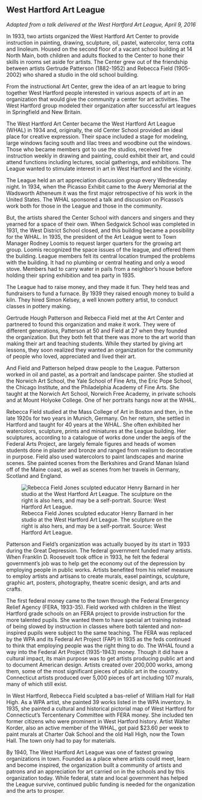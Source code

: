 ## West Hartford Art League {-}

*Adapted from a talk delivered at the West Hartford Art League, April 9, 2016*

In 1933, two artists organized the West Hartford Art Center to provide instruction in painting, drawing, sculpture, oil, pastel, watercolor, terra cotta and linoleum. Housed on the second floor of a vacant school building at 14 North Main, both children and adults flocked to the Center to hone their skills in rooms set aside for artists. The Center grew out of the friendship between artists Gertrude Patterson (1882-1952) and Rebecca Field (1905-2002) who shared a studio in the old school building.

From the instructional Art Center, grew the idea of an art league to bring together West Hartford people interested in various aspects of art in an organization that would give the community a center for art activities. The West Hartford group modeled their organization after successful art leagues in Springfield and New Britain.

The West Hartford Art Center became the West Hartford Art League (WHAL) in 1934 and, originally, the old Center School provided an ideal place for creative expression. Their space included a stage for modeling, large windows facing south and lilac trees and woodbine out the windows. Those who became members got to use the studios, received free instruction weekly in drawing and painting, could exhibit their art, and could attend functions including lectures, social gatherings, and exhibitions. The League wanted to stimulate interest in art in West Hartford and the vicinity.

The League held an art appreciation discussion group every Wednesday night. In 1934, when the Picasso Exhibit came to the Avery Memorial at the Wadsworth Atheneum it was the first major retrospective of his work in the United States. The WHAL sponsored a talk and discussion on Picasso’s work both for those in the League and those in the community.

But, the artists shared the Center School with dancers and singers and they yearned for a space of their own. When Sedgwick School was completed in 1931, the West District School closed, and this building became a possibility for the WHAL. In 1935, the president of the Art League went to Town Manager Rodney Loomis to request larger quarters for the growing art group. Loomis recognized the space issues of the league, and offered them the building. League members felt its central location trumped the problems with the building. It had no plumbing or central heating and only a wood stove. Members had to carry water in pails from a neighbor’s house before holding their spring exhibition and tea party in 1935.

The League had to raise money, and they made it fun. They held teas and fundraisers to fund a furnace. By 1939 they raised enough money to build a kiln. They hired Simon Kelsey, a well known pottery artist, to conduct classes in pottery making.

Gertrude Hough Patterson and Rebecca Field met at the Art Center and partnered to found this organization and make it work. They were of different generations, Patterson at 50 and Field at 27 when they founded the organization. But they both felt that there was more to the art world than making their art and teaching students. While they started by giving art lessons, they soon realized they wanted an organization for the community of people who loved, appreciated and lived their art.

And Field and Patterson helped draw people to the League. Patterson worked in oil and pastel, as a portrait and landscape painter. She studied at the Norwich Art School, the Yale School of Fine Arts, the Eric Pope School, the Chicago Institute, and the Philadelphia Academy of Fine Arts. She taught at the Norwich Art School, Norwich Free Academy, in private schools and at Mount Holyoke College. One of her portraits hangs now at the WHAL.

Rebecca Field studied at the Mass College of Art in Boston and then, in the late 1920s for two years in Munich, Germany. On her return, she settled in Hartford and taught for 40 years at the WHAL. She often exhibited her watercolors, sculpture, prints and miniatures at the League building. Her sculptures, according to a catalogue of works done under the aegis of the Federal Arts Project, are largely female figures and heads of women students done in plaster and bronze and ranged from realism to decorative in purpose. Field also used watercolors to paint landscapes and marine scenes. She painted scenes from the Berkshires and Grand Manan Island off of the Maine coast, as well as scenes from her travels in Germany, Scotland and England.

![Rebecca Field Jones sculpted educator Henry Barnard in her studio at the West Hartford Art League. The sculpture on the right is also hers, and may be a self-portrait. Source: West Hartford Art League.](images/07-jones-sculpture.jpg)

Patterson and Field’s organization was actually buoyed by its start in 1933 during the Great Depression. The federal government funded many artists. When Franklin D. Roosevelt took office in 1933, he felt the federal government’s job was to help get the economy out of the depression by employing people in public works. Artists benefited from his relief measure to employ artists and artisans to create murals, easel paintings, sculpture, graphic art, posters, photography, theatre scenic design, and arts and crafts.

The first federal money came to the town through the Federal Emergency Relief Agency (FERA, 1933-35). Field worked with children in the West Hartford grade schools on an FERA project to provide instruction for the more talented pupils. She wanted them to have special art training instead of being slowed by instruction in classes where both talented and non-inspired pupils were subject to the same teaching. The FERA was replaced by the WPA and its Federal Art Project (FAP) in 1935 as the feds continued to think that employing people was the right thing to do. The WHAL found a way into the Federal Art Project (1935-1943) money. Though it did have a cultural impact, its main purpose was to get artists producing public art and to document American design. Artists created over 200,000 works, among them, some of the most significant pieces of public art in the country. Connecticut artists produced over 5,000 pieces of art including 107 murals, many of which still exist.

In West Hartford, Rebecca Field sculpted a bas-relief of William Hall for Hall High. As a WPA artist, she painted 39 works listed in the WPA inventory. In 1935, she painted a cultural and historical pictorial map of West Hartford for Connecticut’s Tercentenary Committee with FERA money. She included ten former citizens who were prominent in West Hartford history. Artist Walter Korder, also an active member of the WHAL, got paid $23.60 per week to paint murals at Charter Oak School and the old Hall High, now the Town Hall. The town only had to pay for materials.

By 1940, The West Hartford Art League was one of fastest growing organizations in town. Founded as a place where artists could meet, learn and become inspired, the organization built a community of artists and patrons and an appreciation for art carried on in the schools and by this organization today. While federal, state and local government has helped the League survive, continued public funding is needed for the organization and the arts to prosper.
